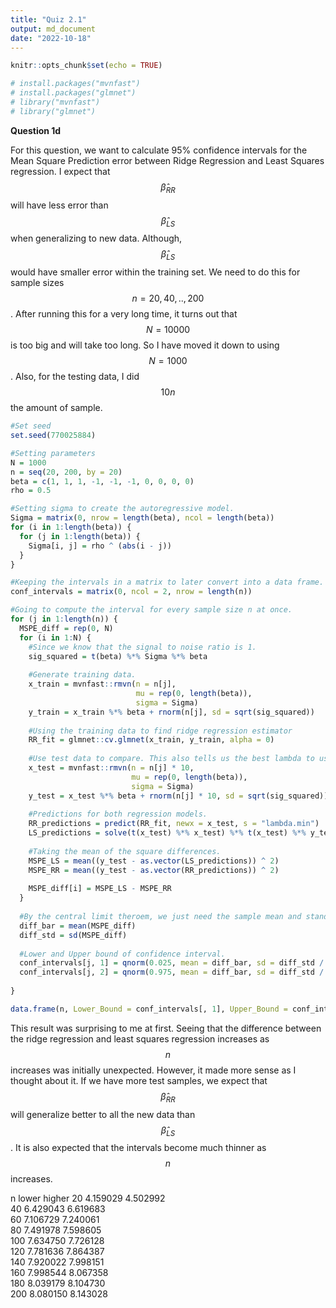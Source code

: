 ```yaml
---
title: "Quiz 2.1"
output: md_document
date: "2022-10-18"
---
```


```r
knitr::opts_chunk$set(echo = TRUE)
```

```r
# install.packages("mvnfast")
# install.packages("glmnet")
# library("mvnfast")
# library("glmnet")
```

**Question 1d**

For this question, we want to calculate 95% confidence intervals for the Mean Square Prediction error between Ridge Regression and Least Squares regression. I expect that $$\hat{\beta}_{RR}$$ will have less error than $$\hat{\beta}_{LS}$$ when generalizing to new data. Although, $$\hat{\beta}_{LS}$$ would have smaller error within the training set. We need to do this for sample sizes $$n=20,40,..,200$$. After running this for a very long time, it turns out that $$N=10000$$ is too big and will take too long. So I have moved it down to using $$N=1000$$. Also, for the testing data, I did $$10n$$ the amount of sample.
```r
#Set seed
set.seed(770025884)

#Setting parameters
N = 1000
n = seq(20, 200, by = 20)
beta = c(1, 1, 1, -1, -1, -1, 0, 0, 0, 0)
rho = 0.5

#Setting sigma to create the autoregressive model.
Sigma = matrix(0, nrow = length(beta), ncol = length(beta))
for (i in 1:length(beta)) {
  for (j in 1:length(beta)) {
    Sigma[i, j] = rho ^ (abs(i - j))
  }
}

#Keeping the intervals in a matrix to later convert into a data frame.
conf_intervals = matrix(0, ncol = 2, nrow = length(n))

#Going to compute the interval for every sample size n at once.
for (j in 1:length(n)) {
  MSPE_diff = rep(0, N)
  for (i in 1:N) {
    #Since we know that the signal to noise ratio is 1.
    sig_squared = t(beta) %*% Sigma %*% beta
    
    #Generate training data.
    x_train = mvnfast::rmvn(n = n[j],
                            mu = rep(0, length(beta)),
                            sigma = Sigma)
    y_train = x_train %*% beta + rnorm(n[j], sd = sqrt(sig_squared))
    
    #Using the training data to find ridge regression estimator
    RR_fit = glmnet::cv.glmnet(x_train, y_train, alpha = 0)
    
    #Use test data to compare. This also tells us the best lambda to use for ridge regression. I decided to test with 10 times the amount I did the testing with.
    x_test = mvnfast::rmvn(n = n[j] * 10,
                           mu = rep(0, length(beta)),
                           sigma = Sigma)
    y_test = x_test %*% beta + rnorm(n[j] * 10, sd = sqrt(sig_squared))
    
    #Predictions for both regression models.
    RR_predictions = predict(RR_fit, newx = x_test, s = "lambda.min")
    LS_predictions = solve(t(x_test) %*% x_test) %*% t(x_test) %*% y_test
    
    #Taking the mean of the square differences.
    MSPE_LS = mean((y_test - as.vector(LS_predictions)) ^ 2)
    MSPE_RR = mean((y_test - as.vector(RR_predictions)) ^ 2)
    
    MSPE_diff[i] = MSPE_LS - MSPE_RR
  }
  
  #By the central limit theroem, we just need the sample mean and standard deviation to create a 95% confidence interval.
  diff_bar = mean(MSPE_diff)
  diff_std = sd(MSPE_diff)
  
  #Lower and Upper bound of confidence interval.
  conf_intervals[j, 1] = qnorm(0.025, mean = diff_bar, sd = diff_std / sqrt(N))
  conf_intervals[j, 2] = qnorm(0.975, mean = diff_bar, sd = diff_std / sqrt(N))
  
}

data.frame(n, Lower_Bound = conf_intervals[, 1], Upper_Bound = conf_intervals[, 2])
```

This result was surprising to me at first. Seeing that the difference between the ridge regression and least squares regression increases as $$n$$ increases was initially unexpected. However, it made more sense as I thought about it. If we have more test samples, we expect that $$\hat{\beta}_{RR}$$ will generalize better to all the new data than $$\hat{\beta}_{LS}$$. It is also expected that the intervals become much thinner as $$n$$ increases.

n   lower     higher
20	4.159029	4.502992		
40	6.429043	6.619683		
60	7.106729	7.240061		
80	7.491978	7.598605		
100	7.634750	7.726128		
120	7.781636	7.864387		
140	7.920022	7.998151		
160	7.998544	8.067358		
180	8.039179	8.104730		
200	8.080150	8.143028	
